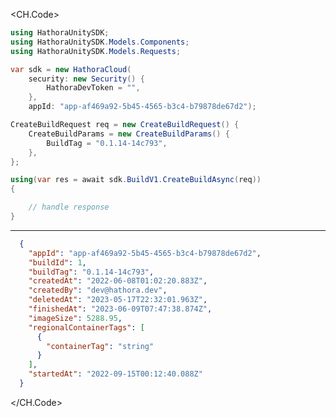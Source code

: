 
<CH.Code>
```csharp CreateBuild.cs
using HathoraUnitySDK;
using HathoraUnitySDK.Models.Components;
using HathoraUnitySDK.Models.Requests;

var sdk = new HathoraCloud(
    security: new Security() {
        HathoraDevToken = "",
    },
    appId: "app-af469a92-5b45-4565-b3c4-b79878de67d2");

CreateBuildRequest req = new CreateBuildRequest() {
    CreateBuildParams = new CreateBuildParams() {
        BuildTag = "0.1.14-14c793",
    },
};

using(var res = await sdk.BuildV1.CreateBuildAsync(req))
{

    // handle response
}
```
---

```json Example Response
  {
    "appId": "app-af469a92-5b45-4565-b3c4-b79878de67d2",
    "buildId": 1,
    "buildTag": "0.1.14-14c793",
    "createdAt": "2022-06-08T01:02:20.883Z",
    "createdBy": "dev@hathora.dev",
    "deletedAt": "2023-05-17T22:32:01.963Z",
    "finishedAt": "2023-06-09T07:47:38.874Z",
    "imageSize": 5288.95,
    "regionalContainerTags": [
      {
        "containerTag": "string"
      }
    ],
    "startedAt": "2022-09-15T00:12:40.088Z"
  }
```
</CH.Code>
